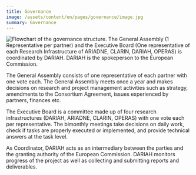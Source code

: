 ```yaml
---
title: Governance
image: /assets/content/en/pages/governance/image.jpg
summary: Governance
---
```

![Flowchart of the governance structure. The General Assembly (1 Representative per partner) and the Executive Board (One representative of each Research Infrastructure of ARIADNE, CLARIN, DARIAH, OPERAS) is coordinated by DARIAH. DARIAH is the spokeperson to the European Commission. ](/assets/content/en/pages/governance/governance.png)

The General Assembly consists of one representative of each partner with one vote each. The General Assembly meets once a year and makes decisions on research and project management activities such as strategy, amendments to the Consortium Agreement, issues experienced by partners, finances etc.

The Executive Board is a committee made up of four research infrastructures (DARIAH, ARIADNE, CLARIN, OPERAS) with one vote each per representative. The bimonthly meetings take decisions on daily work, check if tasks are properly executed or implemented, and provide technical answers at the task level.

As Coordinator, DARIAH acts as an intermediary between the parties and the granting authority of the European Commission. DARIAH monitors progress of the project as well as collecting and submitting reports and deliverables.
